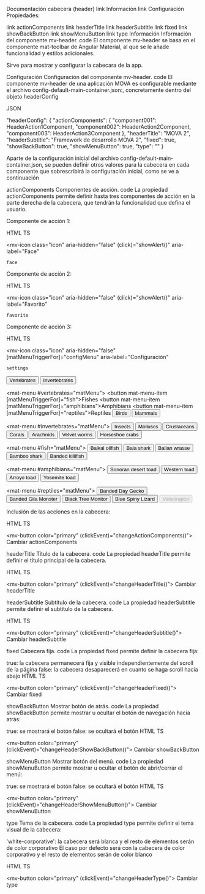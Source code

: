 Documentación cabecera (header)
link Información
link Configuración
Propiedades:

link actionComponents
link headerTitle
link headerSubtitle
link fixed
link showBackButton
link showMenuButton
link type
Información
Información del componente mv-header.
code
El componente mv-header se basa en el componente mat-toolbar de Angular Material, al que se le añade funcionalidad y estilos adicionales.

Sirve para mostrar y configurar la cabecara de la app.

Configuración
Configuración del componente mv-header.
code
El componente mv-header de una aplicación MOVA es configurable mediante el archivo config-default-main-container.json:, concretamente dentro del objeto headerConfig

JSON

  "headerConfig": {
    "actionComponents": {
      "component001": HeaderAction1Component,
      "component002": HeaderAction2Component,
      "component003": HeaderAction3Component
    },
    "headerTitle": "MOVA 2",
    "headerSubtitle": "Framework de desarrollo MOVA 2",
    "fixed": true,
    "showBackButton": true,
    "showMenuButton": true,
    "type": ""
  }
  
Aparte de la configuración inicial del archivo config-default-main-container.json, se pueden definir otros valores para la cabecera en cada componente que sobrescribirá la configuración inicial, como se ve a continuación

actionComponents
Componentes de acción.
code
La propiedad actionComponents permite definir hasta tres componentes de acción en la parte derecha de la cabecera, que tendrán la funcionalidad que defina el usuario.

Componente de acción 1:

HTML
TS

  <mv-icon
    class="icon"
    aria-hidden="false"
    (click)="showAlert()"
    aria-label="Face"
  >
    face
  </mv-icon>
  
Componente de acción 2:

HTML
TS

  <mv-icon
    class="icon"
    aria-hidden="false"
    (click)="showAlert()"
    aria-label="Favorito"
  >
    favorite
  </mv-icon>
  
Componente de acción 3:

HTML
TS

  <mv-icon
    class="icon"
    aria-hidden="false"
    [matMenuTriggerFor]="configMenu"
    aria-label="Configuración"
  >
    settings
  </mv-icon>
  <mat-menu #configMenu="matMenu">
      <button
        mat-menu-item
        [matMenuTriggerFor]="vertebrates"
      >
        Vertebrates
      </button>
      <button
        mat-menu-item
        [matMenuTriggerFor]="invertebrates"
      >
        Invertebrates
      </button>
  </mat-menu>

  <mat-menu #vertebrates="matMenu">
      <button mat-menu-item [matMenuTriggerFor]="fish">Fishes</button>
      <button mat-menu-item [matMenuTriggerFor]="amphibians">Amphibians</button>
      <button mat-menu-item [matMenuTriggerFor]="reptiles">Reptiles</button>
      <button mat-menu-item>Birds</button>
      <button mat-menu-item>Mammals</button>
  </mat-menu>

  <mat-menu #invertebrates="matMenu">
      <button mat-menu-item>Insects</button>
      <button mat-menu-item>Molluscs</button>
      <button mat-menu-item>Crustaceans</button>
      <button mat-menu-item>Corals</button>
      <button mat-menu-item>Arachnids</button>
      <button mat-menu-item>Velvet worms</button>
      <button mat-menu-item>Horseshoe crabs</button>
  </mat-menu>

  <mat-menu #fish="matMenu">
      <button mat-menu-item>Baikal oilfish</button>
      <button mat-menu-item>Bala shark</button>
      <button mat-menu-item>Ballan wrasse</button>
      <button mat-menu-item>Bamboo shark</button>
      <button mat-menu-item>Banded killifish</button>
  </mat-menu>

  <mat-menu #amphibians="matMenu">
      <button mat-menu-item>Sonoran desert toad</button>
      <button mat-menu-item>Western toad</button>
      <button mat-menu-item>Arroyo toad</button>
      <button mat-menu-item>Yosemite toad</button>
  </mat-menu>

  <mat-menu #reptiles="matMenu">
      <button mat-menu-item>Banded Day Gecko</button>
      <button mat-menu-item>Banded Gila Monster</button>
      <button mat-menu-item>Black Tree Monitor</button>
      <button mat-menu-item>Blue Spiny Lizard</button>
      <button mat-menu-item disabled>Velociraptor</button>
  </mat-menu>
  
Inclusión de las acciones en la cabecera:

HTML
TS

  <mv-button
    color="primary"
    (clickEvent)="changeActionComponents()">
    Cambiar actionComponents
  </mv-button>
  
headerTitle
Título de la cabecera.
code
La propiedad headerTitle permite definir el título principal de la cabecera.

HTML
TS

  <mv-button
    color="primary"
    (clickEvent)="changeHeaderTitle()">
    Cambiar headerTitle
  </mv-button>
  
headerSubtitle
Subtítulo de la cabecera.
code
La propiedad headerSubtitle permite definir el subtítulo de la cabecera.

HTML
TS

  <mv-button
    color="primary"
    (clickEvent)="changeHeaderSubtitle()">
    Cambiar headerSubtitle
  </mv-button>
  
fixed
Cabecera fija.
code
La propiedad fixed permite definir la cabecera fija:

true: la cabecera permanecerá fija y visible independientemente del scroll de la página
false: la cabecera desaparecerá en cuanto se haga scroll hacia abajo
HTML
TS

  <mv-button
    color="primary"
    (clickEvent)="changeHeaderFixed()">
    Cambiar fixed
  </mv-button>
  
showBackButton
Mostrar botón de atrás.
code
La propiedad showBackButton permite mostrar u ocultar el botón de navegación hacia atrás:

true: se mostrará el botón
false: se ocultará el botón
HTML
TS

  <mv-button
    color="primary"
    (clickEvent)="changeHeaderShowBackButton()">
    Cambiar showBackButton
  </mv-button>
  
showMenuButton
Mostrar botón del menú.
code
La propiedad showMenuButton permite mostrar u ocultar el botón de abrir/cerrar el menú:

true: se mostrará el botón
false: se ocultará el botón
HTML
TS

  <mv-button
    color="primary"
    (clickEvent)="changeHeaderShowMenuButton()">
    Cambiar showMenuButton
  </mv-button>
  
type
Tema de la cabecera.
code
La propiedad type permite definir el tema visual de la cabecera:

'white-corporative': la cabecera será blanca y el resto de elementos serán de color corporativo
El caso por defecto será con la cabecera de color corporativo y el resto de elementos serán de color blanco

HTML
TS

  <mv-button
    color="primary"
    (clickEvent)="changeHeaderType()">
    Cambiar type
  </mv-button>